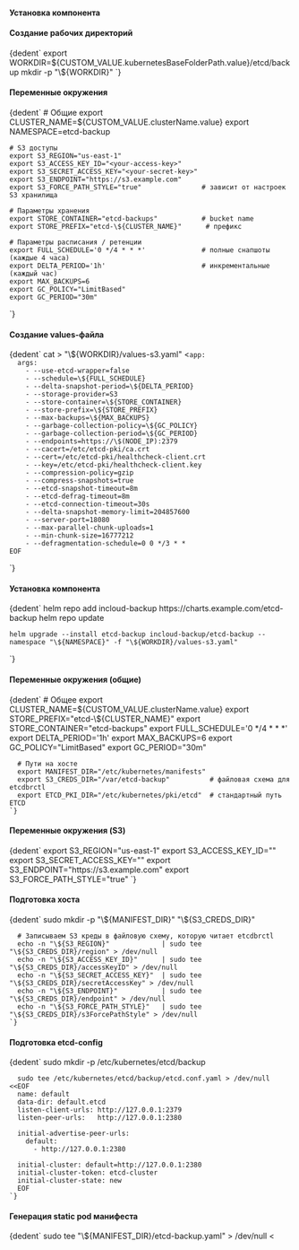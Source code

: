 

<h4>Установка компонента</h4>

<Tabs groupId="etcd-backup">
  <TabItem value="Helm install" label="Helm install">

<h4>Создание рабочих директорий</h4>

<CodeBlock language="bash">
  {dedent`
    export WORKDIR=${CUSTOM_VALUE.kubernetesBaseFolderPath.value}/etcd/backup
    mkdir -p "\${WORKDIR}"
  `}
</CodeBlock>

<h4>Переменные окружения</h4>

<CodeBlock language="bash">
  {dedent`
    # Общие
    export CLUSTER_NAME=${CUSTOM_VALUE.clusterName.value}
    export NAMESPACE=etcd-backup

    # S3 доступы
    export S3_REGION="us-east-1"
    export S3_ACCESS_KEY_ID="<your-access-key>"
    export S3_SECRET_ACCESS_KEY="<your-secret-key>"
    export S3_ENDPOINT="https://s3.example.com"
    export S3_FORCE_PATH_STYLE="true"               # зависит от настроек S3 хранилища  

    # Параметры хранения
    export STORE_CONTAINER="etcd-backups"           # bucket name
    export STORE_PREFIX="etcd-\${CLUSTER_NAME}"      # префикс

    # Параметры расписания / ретенции
    export FULL_SCHEDULE='0 */4 * * *'              # полные снапшоты (каждые 4 часа)
    export DELTA_PERIOD='1h'                        # инкрементальные (каждый час)
    export MAX_BACKUPS=6
    export GC_POLICY="LimitBased"
    export GC_PERIOD="30m"
  `}
</CodeBlock>

<h4>Создание values-файла</h4>

<CodeBlock language="bash">
  {dedent`
    cat > "\${WORKDIR}/values-s3.yaml" <<EOF
    secret:
      name: etcd-backup
      s3:
        region: "\${S3_REGION}"
        accessKeyID: "\${S3_ACCESS_KEY_ID}"
        secretAccessKey: "\${S3_SECRET_ACCESS_KEY}"
        endpoint: "\${S3_ENDPOINT}"
        s3ForcePathStyle: "\${S3_FORCE_PATH_STYLE}"

    app:
      args:
        - --use-etcd-wrapper=false
        - --schedule=\${FULL_SCHEDULE}
        - --delta-snapshot-period=\${DELTA_PERIOD}
        - --storage-provider=S3
        - --store-container=\${STORE_CONTAINER}
        - --store-prefix=\${STORE_PREFIX}
        - --max-backups=\${MAX_BACKUPS}
        - --garbage-collection-policy=\${GC_POLICY}
        - --garbage-collection-period=\${GC_PERIOD}
        - --endpoints=https://\$(NODE_IP):2379
        - --cacert=/etc/etcd-pki/ca.crt
        - --cert=/etc/etcd-pki/healthcheck-client.crt
        - --key=/etc/etcd-pki/healthcheck-client.key
        - --compression-policy=gzip
        - --compress-snapshots=true
        - --etcd-snapshot-timeout=8m
        - --etcd-defrag-timeout=8m
        - --etcd-connection-timeout=30s
        - --delta-snapshot-memory-limit=204857600
        - --server-port=18080
        - --max-parallel-chunk-uploads=1
        - --min-chunk-size=16777212
        - --defragmentation-schedule=0 0 */3 * *
    EOF
  `}
</CodeBlock>

<h4>Установка компонента</h4>

<CodeBlock language="bash">
  {dedent`
    helm repo add incloud-backup https://charts.example.com/etcd-backup
    helm repo update

    helm upgrade --install etcd-backup incloud-backup/etcd-backup --namespace "\${NAMESPACE}" -f "\${WORKDIR}/values-s3.yaml"
  `}
</CodeBlock>




  
</TabItem>

<TabItem value="Static pod" label="Static pod">

  <h4>Переменные окружения (общие)</h4>

  <CodeBlock language="bash">
    {dedent`
      # Общее
      export CLUSTER_NAME=${CUSTOM_VALUE.clusterName.value}
      export STORE_PREFIX="etcd-\${CLUSTER_NAME}"
      export STORE_CONTAINER="etcd-backups"
      export FULL_SCHEDULE='0 */4 * * *'
      export DELTA_PERIOD='1h'
      export MAX_BACKUPS=6
      export GC_POLICY="LimitBased"
      export GC_PERIOD="30m"

      # Пути на хосте
      export MANIFEST_DIR="/etc/kubernetes/manifests"
      export S3_CREDS_DIR="/var/etcd-backup"          # файловая схема для etcdbrctl
      export ETCD_PKI_DIR="/etc/kubernetes/pki/etcd"  # стандартный путь ETCD
    `}
  </CodeBlock>

  <h4>Переменные окружения (S3)</h4>

  <CodeBlock language="bash">
    {dedent`
      export S3_REGION="us-east-1"
      export S3_ACCESS_KEY_ID="<your-access-key>"
      export S3_SECRET_ACCESS_KEY="<your-secret-key>"
      export S3_ENDPOINT="https://s3.example.com"
      export S3_FORCE_PATH_STYLE="true"
    `}
  </CodeBlock>

  <h4>Подготовка хоста</h4>

  <CodeBlock language="bash">
    {dedent`
      sudo mkdir -p "\${MANIFEST_DIR}" "\${S3_CREDS_DIR}"

      # Записываем S3 креды в файловую схему, которую читает etcdbrctl
      echo -n "\${S3_REGION}"             | sudo tee "\${S3_CREDS_DIR}/region" > /dev/null
      echo -n "\${S3_ACCESS_KEY_ID}"      | sudo tee "\${S3_CREDS_DIR}/accessKeyID" > /dev/null
      echo -n "\${S3_SECRET_ACCESS_KEY}"  | sudo tee "\${S3_CREDS_DIR}/secretAccessKey" > /dev/null
      echo -n "\${S3_ENDPOINT}"           | sudo tee "\${S3_CREDS_DIR}/endpoint" > /dev/null
      echo -n "\${S3_FORCE_PATH_STYLE}"   | sudo tee "\${S3_CREDS_DIR}/s3ForcePathStyle" > /dev/null
    `}
  </CodeBlock>

  <h4>Подготовка etcd-config</h4>

  <CodeBlock language="bash">
    {dedent`
      sudo mkdir -p /etc/kubernetes/etcd/backup

      sudo tee /etc/kubernetes/etcd/backup/etcd.conf.yaml > /dev/null <<EOF
      name: default
      data-dir: default.etcd
      listen-client-urls: http://127.0.0.1:2379
      listen-peer-urls:   http://127.0.0.1:2380

      initial-advertise-peer-urls:
        default:
          - http://127.0.0.1:2380

      initial-cluster: default=http://127.0.0.1:2380
      initial-cluster-token: etcd-cluster
      initial-cluster-state: new
      EOF
    `}
  </CodeBlock>

  <h4>Генерация static pod манифеста</h4>

  <CodeBlock language="bash">
    {dedent`
      sudo tee "\${MANIFEST_DIR}/etcd-backup.yaml" > /dev/null <<EOF
      apiVersion: v1
      kind: Pod
      metadata:
        name: etcd-backup-snapshot
        namespace: kube-system
        labels:
          app: etcd-backup-snapshot
      spec:
        hostNetwork: true
        dnsPolicy: ClusterFirstWithHostNet
        containers:
          - name: etcdbrctl
            image: europe-docker.pkg.dev/gardener-project/releases/gardener/etcdbrctl:v0.36.3
            command: ["/etcdbrctl","server"]
            args:
              - --use-etcd-wrapper=false
              - --schedule=\${FULL_SCHEDULE}
              - --delta-snapshot-period=\${DELTA_PERIOD}
              - --storage-provider=S3
              - --store-container=\${STORE_CONTAINER}
              - --store-prefix=\${STORE_PREFIX}
              - --max-backups=\${MAX_BACKUPS}
              - --garbage-collection-policy=\${GC_POLICY}
              - --garbage-collection-period=\${GC_PERIOD}
              - --compression-policy=gzip
              - --compress-snapshots=true
              - --etcd-snapshot-timeout=8m
              - --etcd-defrag-timeout=8m
              - --etcd-connection-timeout=30s
              - --delta-snapshot-memory-limit=204857600
              - --endpoints=https://\$(NODE_IP):2379
              - --server-port=18080
              - --cacert=/etc/etcd-pki/ca.crt
              - --cert=/etc/etcd-pki/healthcheck-client.crt
              - --key=/etc/etcd-pki/healthcheck-client.key
              - --max-parallel-chunk-uploads=1
              - --min-chunk-size=16777212
              - --defragmentation-schedule=0 0 */3 * *
            env:
              - name: NODE_IP
                valueFrom:
                  fieldRef:
                    fieldPath: status.hostIP
              - name: POD_NAME
                valueFrom:
                  fieldRef:
                    fieldPath: metadata.name
              - name: POD_NAMESPACE
                valueFrom:
                  fieldRef:
                    fieldPath: metadata.namespace
              - name: AWS_APPLICATION_CREDENTIALS
                value: /var/etcd-backup
              - name: AWS_ENDPOINT_URL_S3
                value: "\${S3_ENDPOINT}"
            volumeMounts:
              - name: etcd-pki
                mountPath: /etc/etcd-pki
                readOnly: true
              - name: etcd-backup
                mountPath: /var/etcd-backup
                readOnly: true
              - name: etcd-config
                mountPath: /var/etcd/config
                readOnly: true
        volumes:
          - name: etcd-pki
            hostPath:
              path: "\${ETCD_PKI_DIR}"
              type: Directory
          - name: etcd-backup
            hostPath:
              path: "\${S3_CREDS_DIR}"
              type: Directory
          - name: etcd-config
            hostPath:
              path: "/etc/kubernetes/etcd/backup/etcd.conf.yaml"
              type: File
      EOF
    `}
  </CodeBlock>

  
  </TabItem>
</Tabs>